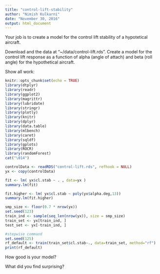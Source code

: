 ```yaml
---
title: "control-lift-stability"
author: "Nimish Kulkarni"
date: "November 30, 2016"
output: html_document
---
```


Your job is to create a model for the control lift stability of a hypotetical 
aircraft. 

Download and the data at "~/data/control-lift.rds". Create a model for the 
control lift response as a function of alpha (angle of attach) and 
beta (roll angle) for the hypothetical aircraft. 

Show all work:

```r
knitr::opts_chunk$set(echo = TRUE)
library(dtplyr)
library(readr)
library(ggplot2)
library(magrittr)
library(lubridate)
library(stringr)
library(plotly)
library(knitr)
library(dplyr)
library(data.table)
library(mlbench)
library(caret)
library(sqldf)
library(gplots)
library(ROCR)
library(randomForest)
cat("\014")
```

```r
controlData <- readRDS("control-lift.rds", refhook = NULL)
yx <- copy(controlData)

fit <- lm( yx$cl.stab ~ . , data=yx )
summary.lm(fit)

fit.higher <- lm( yx$cl.stab ~ poly(yx$alpha.deg,13))
summary.lm(fit.higher)

smp_size <- floor(0.7 * nrow(yx))
set.seed(123)
train_ind <- sample(seq_len(nrow(yx)), size = smp_size)
train_set <- yx[train_ind, ]
test_set <- yx[-train_ind, ]

#stepwise command
set.seed(125)
rf_default <- train(train_set$cl.stab~., data=train_set, method="rf")
print(rf_default)


```

How good is your model?

What did you find surprising?

